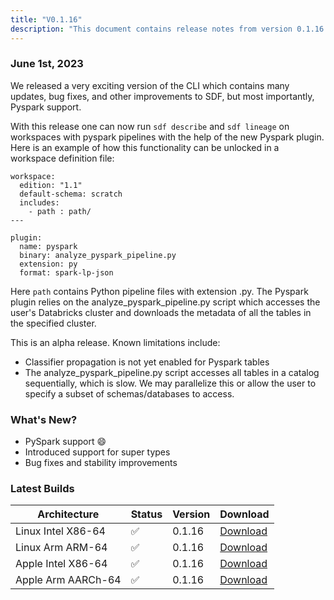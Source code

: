```yaml
---
title: "V0.1.16"
description: "This document contains release notes from version 0.1.16 of SDF."
---
```

### June 1st, 2023

We released a very exciting version of the CLI which contains many updates, bug fixes, and other improvements to SDF, but most importantly, Pyspark support.

With this release one can now run `sdf describe` and `sdf lineage` on workspaces with pyspark pipelines with the help of the new Pyspark plugin. Here is an example of how this functionality can be unlocked in a workspace definition file:
```
workspace:
  edition: "1.1"
  default-schema: scratch
  includes:
    - path : path/
---

plugin:
  name: pyspark
  binary: analyze_pyspark_pipeline.py
  extension: py
  format: spark-lp-json
```
Here `path` contains Python pipeline files with extension .py. The Pyspark plugin relies on the analyze_pyspark_pipeline.py script which accesses the user's Databricks cluster and downloads the metadata of all the tables in the specified cluster.

This is an alpha release. Known limitations include:
- Classifier propagation is not yet enabled for Pyspark tables
- The analyze_pyspark_pipeline.py script accesses all tables in a catalog sequentially, which is slow. We may parallelize this or allow the user to specify a subset of schemas/databases to access.

### What's New?
- PySpark support 😄
- Introduced support for super types
- Bug fixes and stability improvements 


### Latest Builds 

| Architecture           | Status | Version | Download |
| ---------------------- | ------ | ------- | -------- |
| Linux Intel X86-64     |   ✅   | 0.1.16  | [Download](https://cdn.sdf.com/releases/download/sdf-v0.1.16-x86_64-unknown-linux-musl.tar.gz) |
| Linux Arm ARM-64       |   ✅   | 0.1.16  | [Download](https://cdn.sdf.com/releases/download/sdf-v0.1.16-arm-unknown-linux-gnueabihf.tar.gz) |
| Apple Intel X86-64     |   ✅   | 0.1.16  | [Download](https://cdn.sdf.com/releases/download/sdf-v0.1.16-x86_64-apple-darwin.tar.gz) |
| Apple Arm AARCh-64     |   ✅   | 0.1.16  | [Download](https://cdn.sdf.com/releases/download/sdf-v0.1.16-aarch64-apple-darwin.tar.gz) |
